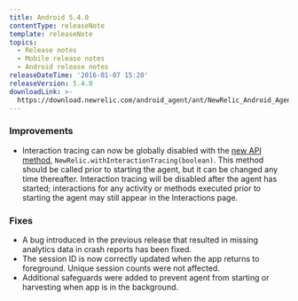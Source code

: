 ```yaml
---
title: Android 5.4.0
contentType: releaseNote
template: releaseNote
topics:
  - Release notes
  - Mobile release notes
  - Android release notes
releaseDateTime: '2016-01-07 15:20'
releaseVersion: 5.4.0
downloadLink: >-
  https://download.newrelic.com/android_agent/ant/NewRelic_Android_Agent_5.4.0.zip
---
```


### Improvements

* Interaction tracing can now be globally disabled with the [new API method](https://docs.newrelic.com/docs/mobile-monitoring/mobile-sdk-api/new-relic-mobile-sdk-api/work-android-sdk-api#disable-interactions), `NewRelic.withInteractionTracing(boolean)`. This method should be called prior to starting the agent, but it can be changed any time thereafter. Interaction tracing will be disabled after the agent has started; interactions for any activity or methods executed prior to starting the agent may still appear in the Interactions page.

### Fixes

* A bug introduced in the previous release that resulted in missing analytics data in crash reports has been fixed.
* The session ID is now correctly updated when the app returns to foreground. Unique session counts were not affected.
* Additional safeguards were added to prevent agent from starting or harvesting when app is in the background.
